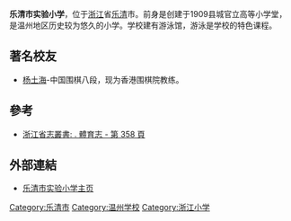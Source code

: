 {{Refimprove|time=2020-08-07T00:17:42+00:00}}
'''乐清市实验小学'''，位于[[浙江|浙江]]省[[乐清|乐清]]市。前身是创建于1909县城官立高等小学堂，是温州地区历史较为悠久的小学。学校建有游泳馆，游泳是学校的特色课程。

== 著名校友 ==
*[[杨土海|杨土海]]-中国围棋八段，现为香港围棋院教练。

==參考==
*[https://books.google.com.hk/books?id=eSQLAQAAMAAJ&q=%22%E4%B9%90%E6%B8%85%E5%B8%82%E5%AE%9E%E9%AA%8C%E5%B0%8F%E5%AD%A6%22+-inpublisher:icon&dq=%22%E4%B9%90%E6%B8%85%E5%B8%82%E5%AE%9E%E9%AA%8C%E5%B0%8F%E5%AD%A6%22+-inpublisher:icon&hl=zh-CN&sa=X&redir_esc=y 浙江省志叢書: . 體育志 - 第 358 頁] {{Wayback|url=https://books.google.com.hk/books?id=eSQLAQAAMAAJ&q=%22%E4%B9%90%E6%B8%85%E5%B8%82%E5%AE%9E%E9%AA%8C%E5%B0%8F%E5%AD%A6%22+-inpublisher:icon&dq=%22%E4%B9%90%E6%B8%85%E5%B8%82%E5%AE%9E%E9%AA%8C%E5%B0%8F%E5%AD%A6%22+-inpublisher:icon&hl=zh-CN&sa=X&redir_esc=y |date=20190221100746 }}

== 外部連結 ==
*[http://www.yqsyxx.com 乐清市实验小学主页] {{Wayback|url=http://www.yqsyxx.com/ |date=20200105170823 }}

{{小学小作品}}
[[Category:乐清市|Category:乐清市]]
[[Category:温州学校|Category:温州学校]]
[[Category:浙江小学|Category:浙江小学]]